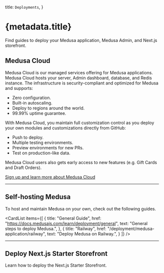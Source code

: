 
  title: `Deployments`,
}

# {metadata.title}

Find guides to deploy your Medusa application, Medusa Admin, and Next.js storefront.

## Medusa Cloud

Medusa Cloud is our managed services offering for Medusa applications. Medusa Cloud hosts your server, Admin dashboard, database, and Redis instance. The infrastructure is security-compliant and optimized for Medusa and supports:

- Zero configuration.
- Built-in autoscaling.
- Deploy to regions around the world.
- 99.99% uptime guarantee.

With Medusa Cloud, you maintain full customization control as you deploy your own modules and customizations directly from GitHub:

- Push to deploy.
- Multiple testing environments.
- Preview environments for new PRs.
- Test on production-like data.

Medusa Cloud users also gets early access to new features (e.g. Gift Cards and Draft Orders).

[Sign up and learn more about Medusa Cloud](https://medusajs.com/pricing/)

---

## Self-hosting Medusa

To host and maintain Medusa on your own, check out the following guides.

<CardList
  items={[
    {
      title: "General Guide",
      href: "https://docs.medusajs.com/learn/deployment/general",
      text: "General steps to deploy Medusa.",
    },
    {
      title: "Railway",
      href: "/deployment/medusa-application/railway",
      text: "Deploy Medusa on Railway.",
    }
  ]}
/>

---

## Deploy Next.js Starter Storefront

Learn how to deploy the Next.js Starter Storefront.

<Card
  title="Vercel"
  path="/deployment/storefront/vercel"
  text="Deploy the Next.js Starter Storefront on Vercel."
/>
